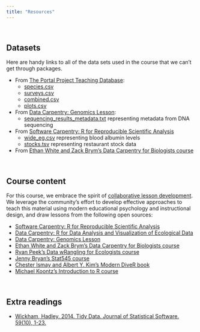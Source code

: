 ```yaml
---
title: "Resources"
---
```


<br>

## Datasets

Here are handy links to all of the data sets used in the course that we can't
get through packages.

* From [The Portal Project Teaching Database](https://doi.org/10.6084/m9.figshare.1314459.v6):
    + [species.csv](data/species.csv)
    + [surveys.csv](data/surveys.csv)
    + [combined.csv](data/combined.csv)
    + [plots.csv](data/plots.csv)
* From [Data Carpentry: Genomics Lesson](https://jasonjwilliamsny.github.io/tidiness-genomics/):
    + [sequencing_results_metadata.txt](data/sequencing_results_metadata.txt) representing metadata from DNA sequencing
* From [Software Carpentry: R for Reproducible Scientific Analysis](http://data-lessons.github.io/gapminder-R/)
    + [wide_eg.csv](data/wide_eg.csv) representing blood albumin levels
    + [stocks.tsv](data/stocks.tsv) representing restaurant stock data
* From [Ethan White and Zack Brym's Data Carpentry for Biologists course](http://www.datacarpentry.org/semester-biology/)

<br>

## Course content

For this course, we embrace the spirit of [collaborative lesson development](https://arxiv.org/abs/1707.02662). We leverage the community's effort to develop effective approaches to teach this material using modern educational psychology and instructional design, and draw lessons from the following open sources:

* [Software Carpentry: R for Reproducible Scientific Analysis](http://data-lessons.github.io/gapminder-R/)
* [Data Carpentry: R for Data Analysis and Visualization of Ecological Data](http://www.datacarpentry.org/R-ecology-lesson/)
* [Data Carpentry: Genomics Lesson](https://jasonjwilliamsny.github.io/tidiness-genomics/)
* [Ethan White and Zack Brym's Data Carpentry for Biologists course](http://www.datacarpentry.org/semester-biology/)
* [Ryan Peek's Data wRangling for Ecologists course](https://gge-ucd.github.io/wRangling-Ecology/)
* [Jenny Bryan's Stat545 course](http://stat545.com/)
* [Chester Ismay and Albert Y. Kim's Modern DiveR book](https://ismayc.github.io/moderndiver-book/)
* [Michael Koontz's Introduction to R course](http://introtor.weebly.com/)

<br>

## Extra readings

* [Wickham, Hadley. 2014. Tidy Data. Journal of Statistical Software. 59(10), 1-23.](https://www.jstatsoft.org/article/view/v059i10)